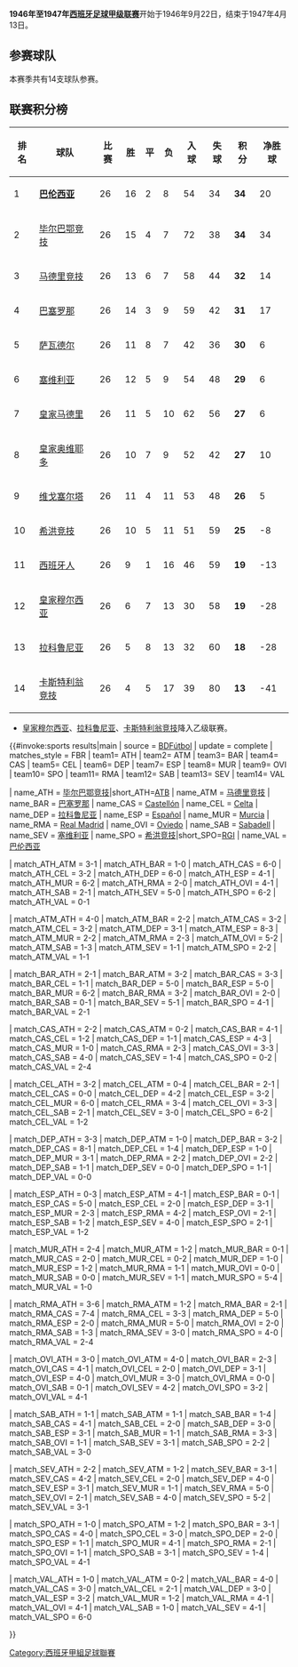 {{NoteTA|G1=football|G2=西甲}}
'''1946年至1947年[[西班牙足球甲级联赛|西班牙足球甲级联赛]]'''开始于1946年9月22日，结束于1947年4月13日。

== 参赛球队 ==
本赛季共有14支球队参赛。

== 联赛积分榜 ==
{| bgcolor="#f7f8ff" cellpadding="3" cellspacing="0" border="1" style="font-size: 100%; border: gray solid 1px; border-collapse: collapse;"
|- bgcolor="#CCCCCC"
! 排名!! 球队 !! 比赛 !! 胜 !! 平 !! 负 !! 入球 !! 失球 !! 积分 !! 净胜球
|-align="center" bgcolor="#D0F0C0"
|1||align="left"|'''[[巴伦西亚足球俱乐部|巴伦西亚]]'''||26||16||2||8||54||34||'''34'''||20
|-align="center" bgcolor="#EFEFEF"
|2||align="left"|[[毕尔巴鄂竞技|毕尔巴鄂竞技]]||26||15||4||7||72||38||'''34'''||34
|-align="center"
|3||align="left"|[[马德里竞技|马德里竞技]]||26||13||6||7||58||44||'''32'''||14
|-align="center" bgcolor="#EFEFEF"
|4||align="left"|[[巴塞罗那足球俱乐部|巴塞罗那]]||26||14||3||9||59||42||'''31'''||17
|-align="center"
|5||align="left"|[[萨瓦德尔|萨瓦德尔]]||26||11||8||7||42||36||'''30'''||6
|-align="center" bgcolor="#EFEFEF"
|6||align="left"|[[塞维利亚足球俱乐部|塞维利亚]]||26||12||5||9||54||48||'''29'''||6
|-align="center"
|7||align="left"|[[皇家马德里|皇家马德里]]||26||11||5||10||62||56||'''27'''||6
|-align="center" bgcolor="#EFEFEF"
|8||align="left"|[[皇家奥维耶多|皇家奥维耶多]]||26||10||7||9||52||42||'''27'''||10
|-align="center"
|9||align="left"|[[维戈塞尔塔|维戈塞尔塔]]||26||11||4||11||53||48||'''26'''||5
|-align="center" bgcolor="#EFEFEF"
|10||align="left"|[[希洪竞技|希洪竞技]]||26||10||5||11||51||59||'''25'''||-8
|-align="center"
|11||align="left"|[[西班牙人|西班牙人]]||26||9||1||16||46||59||'''19'''||-13
|-align="center" bgcolor="#FFCCCC"
|12||align="left"|[[皇家穆尔西亚|皇家穆尔西亚]]||26||6||7||13||30||58||'''19'''||-28
|-align="center" bgcolor="#FFCCCC"
|13||align="left"|[[拉科魯尼亞體育會|拉科鲁尼亚]]||26||5||8||13||32||60||'''18'''||-28
|-align="center" bgcolor="#FFCCCC"
|14||align="left"|[[卡斯特利翁竞技|卡斯特利翁竞技]]||26||4||5||17||39||80||'''13'''||-41
|}
*[[皇家穆尔西亚|皇家穆尔西亚]]、[[拉科魯尼亞體育會|拉科鲁尼亚]]、[[卡斯特利翁竞技|卡斯特利翁竞技]]降入乙级联赛。

{{#invoke:sports results|main
| source = [http://www.bdfutbol.com/en/t/t1946-47.html BDFútbol]
| update = complete
| matches_style = FBR
| team1= ATH | team2= ATM | team3= BAR | team4= CAS | team5= CEL | team6= DEP | team7= ESP | team8= MUR | team9= OVI | team10= SPO | team11= RMA | team12= SAB | team13= SEV | team14= VAL 

| name_ATH = [[毕尔巴鄂竞技|毕尔巴鄂竞技]]|short_ATH=[[Athletic_Bilbao|ATB]]
| name_ATM = [[马德里竞技|马德里竞技]]
| name_BAR = [[巴塞罗那足球俱乐部|巴塞罗那]]
| name_CAS = [[CD_Castellón|Castellón]]
| name_CEL = [[维戈塞尔塔|Celta]]
| name_DEP = [[拉科魯尼亞體育會|拉科鲁尼亚]]
| name_ESP = [[西班牙人|Español]]
| name_MUR = [[皇家穆尔西亚|Murcia]]
| name_RMA = [[皇家马德里|Real Madrid]]
| name_OVI = [[皇家奥维耶多|Oviedo]]
| name_SAB = [[萨瓦德尔|Sabadell]]
| name_SEV = [[塞维利亚足球俱乐部|塞维利亚]]
| name_SPO = [[希洪竞技|希洪竞技]]|short_SPO=[[Sporting_de_Gijón|RGI]]
| name_VAL = [[巴伦西亚足球俱乐部|巴伦西亚]]

| match_ATH_ATM = 3-1
| match_ATH_BAR = 1-0
| match_ATH_CAS = 6-0
| match_ATH_CEL = 3-2
| match_ATH_DEP = 6-0
| match_ATH_ESP = 4-1
| match_ATH_MUR = 6-2
| match_ATH_RMA = 2-0
| match_ATH_OVI = 4-1
| match_ATH_SAB = 2-1
| match_ATH_SEV = 5-0
| match_ATH_SPO = 6-2
| match_ATH_VAL = 0-1

| match_ATM_ATH = 4-0
| match_ATM_BAR = 2-2
| match_ATM_CAS = 3-2
| match_ATM_CEL = 3-2
| match_ATM_DEP = 3-1
| match_ATM_ESP = 8-3
| match_ATM_MUR = 2-2
| match_ATM_RMA = 2-3
| match_ATM_OVI = 5-2
| match_ATM_SAB = 1-3
| match_ATM_SEV = 1-1
| match_ATM_SPO = 2-2
| match_ATM_VAL = 1-1

| match_BAR_ATH = 2-1
| match_BAR_ATM = 3-2
| match_BAR_CAS = 3-3
| match_BAR_CEL = 1-1
| match_BAR_DEP = 5-0
| match_BAR_ESP = 5-0
| match_BAR_MUR = 6-2
| match_BAR_RMA = 3-2
| match_BAR_OVI = 2-0
| match_BAR_SAB = 0-1
| match_BAR_SEV = 5-1
| match_BAR_SPO = 4-1
| match_BAR_VAL = 2-1

| match_CAS_ATH = 2-2
| match_CAS_ATM = 0-2
| match_CAS_BAR = 4-1
| match_CAS_CEL = 1-2
| match_CAS_DEP = 1-1
| match_CAS_ESP = 4-3
| match_CAS_MUR = 1-0
| match_CAS_RMA = 2-3
| match_CAS_OVI = 3-3
| match_CAS_SAB = 4-0
| match_CAS_SEV = 1-4
| match_CAS_SPO = 0-2
| match_CAS_VAL = 2-4

| match_CEL_ATH = 3-2
| match_CEL_ATM = 0-4
| match_CEL_BAR = 2-1
| match_CEL_CAS = 0-0
| match_CEL_DEP = 4-2
| match_CEL_ESP = 3-2
| match_CEL_MUR = 6-0
| match_CEL_RMA = 3-4
| match_CEL_OVI = 3-3
| match_CEL_SAB = 2-1
| match_CEL_SEV = 3-0
| match_CEL_SPO = 6-2
| match_CEL_VAL = 1-2

| match_DEP_ATH = 3-3
| match_DEP_ATM = 1-0
| match_DEP_BAR = 3-2
| match_DEP_CAS = 8-1
| match_DEP_CEL = 1-4
| match_DEP_ESP = 1-0
| match_DEP_MUR = 3-1
| match_DEP_RMA = 2-2
| match_DEP_OVI = 2-2
| match_DEP_SAB = 1-1
| match_DEP_SEV = 0-0
| match_DEP_SPO = 1-1
| match_DEP_VAL = 0-0

| match_ESP_ATH = 0-3
| match_ESP_ATM = 4-1
| match_ESP_BAR = 0-1
| match_ESP_CAS = 5-0
| match_ESP_CEL = 2-0
| match_ESP_DEP = 3-1
| match_ESP_MUR = 2-3
| match_ESP_RMA = 4-2
| match_ESP_OVI = 2-1
| match_ESP_SAB = 1-2
| match_ESP_SEV = 4-0
| match_ESP_SPO = 2-1
| match_ESP_VAL = 1-2

| match_MUR_ATH = 2-4
| match_MUR_ATM = 1-2
| match_MUR_BAR = 0-1
| match_MUR_CAS = 2-0
| match_MUR_CEL = 0-2
| match_MUR_DEP = 1-0
| match_MUR_ESP = 1-2
| match_MUR_RMA = 1-1
| match_MUR_OVI = 0-0
| match_MUR_SAB = 0-0
| match_MUR_SEV = 1-1
| match_MUR_SPO = 5-4
| match_MUR_VAL = 1-0

| match_RMA_ATH = 3-6
| match_RMA_ATM = 1-2
| match_RMA_BAR = 2-1
| match_RMA_CAS = 7-4
| match_RMA_CEL = 3-3
| match_RMA_DEP = 5-0
| match_RMA_ESP = 2-0
| match_RMA_MUR = 5-0
| match_RMA_OVI = 2-0
| match_RMA_SAB = 1-3
| match_RMA_SEV = 3-0
| match_RMA_SPO = 4-0
| match_RMA_VAL = 2-4

| match_OVI_ATH = 3-0
| match_OVI_ATM = 4-0
| match_OVI_BAR = 2-3
| match_OVI_CAS = 4-1
| match_OVI_CEL = 2-0
| match_OVI_DEP = 3-1
| match_OVI_ESP = 4-0
| match_OVI_MUR = 3-0
| match_OVI_RMA = 0-0
| match_OVI_SAB = 0-1
| match_OVI_SEV = 4-2
| match_OVI_SPO = 3-2
| match_OVI_VAL = 4-1

| match_SAB_ATH = 1-1
| match_SAB_ATM = 1-1
| match_SAB_BAR = 1-4
| match_SAB_CAS = 4-1
| match_SAB_CEL = 2-0
| match_SAB_DEP = 3-0
| match_SAB_ESP = 3-1
| match_SAB_MUR = 1-1
| match_SAB_RMA = 3-3
| match_SAB_OVI = 1-1
| match_SAB_SEV = 3-1
| match_SAB_SPO = 2-2
| match_SAB_VAL = 3-0

| match_SEV_ATH = 2-2
| match_SEV_ATM = 1-2
| match_SEV_BAR = 3-1
| match_SEV_CAS = 4-2
| match_SEV_CEL = 2-0
| match_SEV_DEP = 4-0
| match_SEV_ESP = 3-1
| match_SEV_MUR = 1-1
| match_SEV_RMA = 5-0
| match_SEV_OVI = 2-1
| match_SEV_SAB = 4-0
| match_SEV_SPO = 5-2
| match_SEV_VAL = 3-1

| match_SPO_ATH = 1-0
| match_SPO_ATM = 1-2
| match_SPO_BAR = 3-1
| match_SPO_CAS = 4-0
| match_SPO_CEL = 3-0
| match_SPO_DEP = 2-0
| match_SPO_ESP = 1-1
| match_SPO_MUR = 4-1
| match_SPO_RMA = 2-1
| match_SPO_OVI = 1-1
| match_SPO_SAB = 3-1
| match_SPO_SEV = 1-4
| match_SPO_VAL = 4-1

| match_VAL_ATH = 1-0
| match_VAL_ATM = 0-2
| match_VAL_BAR = 4-0
| match_VAL_CAS = 3-0
| match_VAL_CEL = 2-1
| match_VAL_DEP = 3-0
| match_VAL_ESP = 3-2
| match_VAL_MUR = 1-2
| match_VAL_RMA = 4-1
| match_VAL_OVI = 4-1
| match_VAL_SAB = 1-0
| match_VAL_SEV = 4-1
| match_VAL_SPO = 6-0

}}

{{西班牙足球甲級聯賽賽季}}

[[Category:西班牙甲組足球聯賽|Category:西班牙甲組足球聯賽]]
